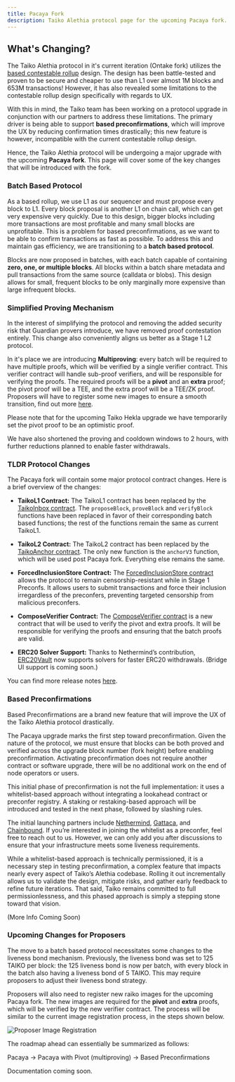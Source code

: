 ```yaml
---
title: Pacaya Fork
description: Taiko Alethia protocol page for the upcoming Pacaya fork.
---
```


## What's Changing?

The Taiko Alethia protocol in it's current iteration (Ontake fork) utilizes the [based contestable rollup](/taiko-alethia-protocol/protocol-design/contestable-rollup) design. The design has been battle-tested and proven to be secure and cheaper to use than L1 over almost 1M blocks and 653M transactions! However, it has also revealed some limitations to the contestable rollup design specifically with regards to UX.

With this in mind, the Taiko team has been working on a protocol upgrade in conjunction with our partners to address these limitations. The primary driver is being able to support **based preconfirmations**, which will improve the UX by reducing confirmation times drastically; this new feature is however, incompatible with the current contestable rollup design.

Hence, the Taiko Alethia protocol will be undergoing a major upgrade with the upcoming **Pacaya fork**. This page will cover some of the key changes that will be introduced with the fork.

### Batch Based Protocol

As a based rollup, we use L1 as our sequencer and must propose every block to L1. Every block proposal is another L1 on chain call, which can get very expensive very quickly. Due to this design, bigger blocks including more transactions are most profitable and many small blocks are unprofitable. This is a problem for based preconfirmations, as we want to be able to confirm transactions as fast as possible. To address this and maintain gas efficiency, we are transitioning to a **batch based protocol**.

Blocks are now proposed in batches, with each batch capable of containing **zero, one, or multiple blocks**. All blocks within a batch share metadata and pull transactions from the same source (calldata or blobs). This design allows for small, frequent blocks to be only marginally more expensive than large infrequent blocks.

### Simplified Proving Mechanism

In the interest of simplifying the protocol and removing the added security risk that Guardian provers introduce, we have removed proof contestation entirely. This change also conveniently aligns us better as a Stage 1 L2 protocol.

In it's place we are introducing **Multiproving**: every batch will be required to have multiple proofs, which will be verified by a single verifier contract. This verifier contract will handle sub-proof verifiers, and will be responsible for verifying the proofs. The required proofs will be a **pivot** and an **extra** proof; the pivot proof will be a TEE, and the extra proof will be a TEE/ZK proof. Proposers will have to register some new images to ensure a smooth transition, find out more [here](/taiko-alethia-protocol/pacaya-fork/#upcoming-changes-for-proposers).

Please note that for the upcoming Taiko Hekla upgrade we have temporarily set the pivot proof to be an optimistic proof.

We have also shortened the proving and cooldown windows to 2 hours, with further reductions planned to enable faster withdrawals.

### TLDR Protocol Changes

The Pacaya fork will contain some major protocol contract changes. Here is a brief overview of the changes:

- **TaikoL1 Contract:** The TaikoL1 contract has been replaced by the [TaikoInbox contract](https://github.com/taikoxyz/taiko-mono/blob/taiko-alethia-protocol-v2.2.0/packages/protocol/contracts/layer1/based/TaikoInbox.sol). The `proposeBlock`, `proveBlock` and `verifyBlock` functions have been replaced in favor of their corresponding batch based functions; the rest of the functions remain the same as current TaikoL1.

- **TaikoL2 Contract:** The TaikoL2 contract has been replaced by the [TaikoAnchor contract](https://github.com/taikoxyz/taiko-mono/blob/taiko-alethia-protocol-v2.2.0/packages/protocol/contracts/layer2/based/TaikoAnchor.sol). The only new function is the `anchorV3` function, which will be used post Pacaya fork. Everything else remains the same.

- **ForcedInclusionStore Contract:** The [ForcedInclusionStore contract](https://github.com/taikoxyz/taiko-mono/blob/taiko-alethia-protocol-v2.2.0/packages/protocol/contracts/layer1/forced-inclusion/ForcedInclusionStore.sol) allows the protocol to remain censorship-resistant while in Stage 1 Preconfs. It allows users to submit transactions and force their inclusion irregardless of the preconfers, preventing targeted censorship from malicious preconfers.

- **ComposeVerifier Contract:** The [ComposeVerifier contract](https://github.com/taikoxyz/taiko-mono/blob/taiko-alethia-protocol-v2.2.0/packages/protocol/contracts/layer1/verifiers/compose/ComposeVerifier.sol) is a new contract that will be used to verify the pivot and extra proofs. It will be responsible for verifying the proofs and ensuring that the batch proofs are valid.

- **ERC20 Solver Support:** Thanks to Nethermind’s contribution, [ERC20Vault](https://github.com/taikoxyz/taiko-mono/blob/taiko-alethia-protocol-v2.2.0/packages/protocol/contracts/shared/tokenvault/ERC20Vault.sol) now supports solvers for faster ERC20 withdrawals. (Bridge UI support is coming soon.)

You can find more release notes [here](https://github.com/taikoxyz/taiko-mono/releases/tag/taiko-alethia-protocol-v2.2.0).

### Based Preconfirmations

Based Preconfirmations are a brand new feature that will improve the UX of the Taiko Alethia protocol drastically.

The Pacaya upgrade marks the first step toward preconfirmation. Given the nature of the protocol, we must ensure that blocks can be both proved and verified across the upgrade block number (fork height) before enabling preconfirmation. Activating preconfirmation does not require another contract or software upgrade, there will be no additional work on the end of node operators or users.

This initial phase of preconfirmation is not the full implementation: it uses a whitelist-based approach without integrating a lookahead contract or preconfer registry. A staking or restaking-based approach will be introduced and tested in the next phase, followed by slashing rules.

The initial launching partners include [Nethermind](https://www.nethermind.io), [Gattaca](https://gattaca.com), and [Chainbound](https://chainbound.io). If you’re interested in joining the whitelist as a preconfer, feel free to reach out to us. However, we can only add you after discussions to ensure that your infrastructure meets some liveness requirements.

While a whitelist-based approach is technically permissioned, it is a necessary step in testing preconfirmation, a complex feature that impacts nearly every aspect of Taiko’s Alethia codebase. Rolling it out incrementally allows us to validate the design, mitigate risks, and gather early feedback to refine future iterations. That said, Taiko remains committed to full permissionlessness, and this phased approach is simply a stepping stone toward that vision.

(More Info Coming Soon)

### Upcoming Changes for Proposers

The move to a batch based protocol necessitates some changes to the liveness bond mechanism. Previously, the liveness bond was set to 125 TAIKO per block: the 125 liveness bond is now per batch, with every block in the batch also having a liveness bond of 5 TAIKO. This may require proposers to adjust their liveness bond strategy.

Proposers will also need to register new raiko images for the upcoming Pacaya fork. The new images are required for the **pivot** and **extra** proofs, which will be verified by the new verifier contract. The process will be similar to the current image registration process, in the steps shown below.

![Proposer Image Registration](~/assets/content/docs/taiko-alethia-protocol/raiko-image-draft.webp)

The roadmap ahead can essentially be summarized as follows:

Pacaya -> Pacaya with Pivot (multiproving) -> Based Preconfirmations

Documentation coming soon.
